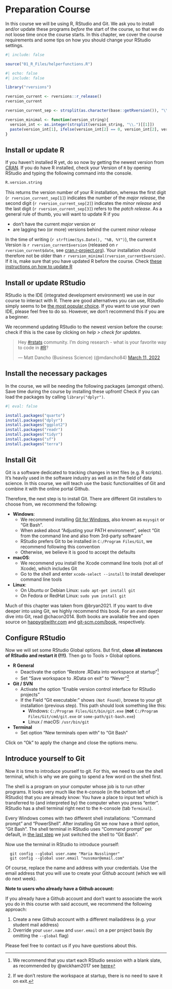 # Preparation Course {#w0-preparation}

In this course we will be using R, RStudio and Git. We ask you to install and/or update these programs *before* the start of the course, so that we do not loose time once the course starts. In this chapter, we cover the course requirements and some tips on how you should change your RStudio settings. 

```r
#| include: false

source("01_R_Files/helperfunctions.R")
```

```r
#| echo: false
#| include: false

library("rversions")

rversion_current <- rversions::r_release()
rversion_current

rversion_current_sep <- strsplit(as.character(base::getRversion()), "\\.")[[1]]

rversion_minimal <- function(version_string){
  version_int <- as.integer(strsplit(version_string, "\\.")[[1]])
  paste(version_int[1], ifelse(version_int[2] == 0, version_int[2], version_int[2]-1), 0,sep = ".")
}
```

## Install or update R

If you haven't installed R yet, do so now by getting the newest version from [CRAN](https://cran.r-project.org/). If you do have R installed, check your Version of `R` by opening RStudio and typing the following command into the console. 

```r
R.version.string
```

This returns the version number of your R installation, whereas the first digit (``r rversion_current_sep[1]``) indicates the number of the *major release*, the second digit  (``r rversion_current_sep[2]``) indicates the *minor release* and the last digit (``r rversion_current_sep[3]``) refers to the *patch release*. As a general rule of thumb, you will want to update R if you

- don't have the current *major* version or
- are lagging two (or more) versions behind the current *minor release*

In the time of writing (`r strftime(Sys.Date(), "%B, %Y")`), the current `R` Version is `r rversion_current$version` (released on `r rversion_current$date`, see [cran.r-project.org](https://cran.r-project.org/)). Your installation should therefore not be older than `r rversion_minimal(rversion_current$version)`. If it is, make sure that you have updated R before the course. Check [these instructions on how to update R](https://www.linkedin.com/pulse/3-methods-update-r-rstudio-windows-mac-woratana-ngarmtrakulchol/)

## Install or update RStudio

RStudio is the IDE (integrated development environment) we use in our course to interact with R. There are good alternatives you can use, RStudio simply seems to be [the most popular choice](https://twitter.com/mdancho84/status/1502237075550392323). If you want to use your own IDE, please feel free to do so. However, we don't recommend this if you are a beginner.

We recommend updating RStudio to the newest version before the course: check if this is the case by clicking on *help > check for updates*. 

<blockquote class="twitter-tweet"><p lang="en" dir="ltr">Hey <a href="https://twitter.com/hashtag/rstats?src=hash&amp;ref_src=twsrc%5Etfw">#rstats</a> community. I’m doing research - what is your favorite way to code in <a href="https://twitter.com/hashtag/R?src=hash&amp;ref_src=twsrc%5Etfw">#R</a>?</p>&mdash; Matt Dancho (Business Science) (@mdancho84) <a href="https://twitter.com/mdancho84/status/1502237075550392323?ref_src=twsrc%5Etfw">March 11, 2022</a></blockquote> <script async src="https://platform.twitter.com/widgets.js" charset="utf-8"></script> 

## Install the necessary packages

In the course, we will be needing the following packages (amongst others). Save time during the course by installing these upfront! Check if you can load the packages by calling `library("dplyr")`. 

```r
#| eval: false 

install.packages("quarto")
install.packages("dplyr")
install.packages("ggplot2")
install.packages("readr")
install.packages("tidyr")
install.packages("sf")
install.packages("terra")
```

## Install Git{#install-git}

Git is a software dedicated to tracking changes in text files (e.g. R scripts). It's heavily used in the software industry as well as in the field of data science. In this course, we will teach use the basic functionalities of Git and combine it with the online portal Github.

Therefore, the next step is to install Git. There are different Git installers to choose from, we recommend the following:

- **Windows**: 
  - We recommend installing [Git for Windows](https://gitforwindows.org/), also known as `msysgit` or “Git Bash". 
  - When asked about “Adjusting your PATH environment”, select “Git from the command line and also from 3rd-party software”
  - RStudio prefers Git to be installed in `C:/Program Files/Git`, we recommend following this convention
  - Otherwise, we believe it is good to accept the defaults
- **macOS**:  
  - We recommend you install the Xcode command line tools (not all of Xcode), which includes Git
  - Go to the shell and enter `xcode-select --install` to install developer command line tools
- **Linux**: 
  - On Ubuntu or Debian Linux: `sudo apt-get install git`
  - On Fedora or RedHat Linux: `sudo yum install git`

<!-- If you are not sure whether you already have Git installed or not, you can verify this by typing `git --version` in the terminal. If this command returns a version number you have Git installed already and might only need to update it. If this command returns `git: command not found` (or something similar), you will need to install Git first. -->  

Much of this chapter was taken from @bryan2021. If you want to dive deeper into using Git, we highly recommend this book. For an *even* deeper dive into Git, read @chacon2014. Both books are available free and open source on [happygitwithr.com](https://happygitwithr.com/) and [git-scm.com/book](https://git-scm.com/book/), respectively.

## Configure RStudio{#configure-rstudio}

Now we will set some RStudio Global options. But first, **close all instances of RStudio and restart it (!!!)**. Then go to Tools > Global options. 

- **R General**
  - Deactivate the option "Restore .RData into workspace at startup"[^restore]
  - Set "Save workspace to .RData on exit " to "Never"[^saveworkspace]
- **Git / SVN**
  - Activate the option "Enable version control interface for RStudio projects"
  - If the Field "Git executable:" shows `(Not Found)`, browse to your git installation (previous step). This path should look something like this:
    - Windows: `C:/Program Files/Git/bin/git.exe` (**not** `C:/Program Files/Git/cmd/git.exe` or `some-path/git-bash.exe`)
    - Linux / macOS: `/usr/bin/git`
- **Terminal**
  - Set option "New terminals open with" to "Git Bash" 
  
Click on "Ok" to apply the change and close the options menu.

[^restore]: We recommend that you start each RStudio session with a blank slate, as recommended by @wickham2017 see [here](https://r4ds.had.co.nz/workflow-projects.html)
[^saveworkspace]: If we don't restore the workspace at startup, there is no need to save it on exit.

## Introduce yourself to Git{#introduce-yourself-git}

Now it is time to introduce yourself to git. For this, we need to use the shell terminal, which is why we are going to spend a few word on the shell first. 

The shell is a program on your computer whose job is to run other programs. It looks very much like the `R`-console (in the bottom left of RStudio) that you are already know: You have a place to input text which is transferred to (and interpreted by) the computer when you press "enter". RStudio has a shell terminal right next to the `R`-console (tab `Terminal`).

Every Windows comes with two different shell installations: "Command prompt" and "PowerShell". After installing Git we now have a third option, "Git Bash". The shell terminal in RStudio uses "Command prompt" per default, in [the last step](#configure-rstudio) we just switched the shell to "Git Bash".

Now use the terminal in RStudio to introduce yourself:

```
  git config --global user.name "Maria Nusslinger"
  git config --global user.email "nussmar@email.com"
```

Of course, replace the name and address with your credentials. Use the email address that you will use to create your Git*hub* account (which we will do next week).

**Note to users who already have a Github account:**

If you already have a Github account and don't want to associate the work you do in this course with said account, we recommend the following approach:

1. Create a new Github account with a different mailaddress (e.g. your student mail address)
2. Override your `user.name` and `user.email` on a per project basis (by omitting the `--global` flag)

Please feel free to contact us if you have questions about this.

